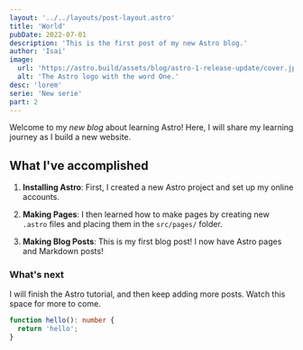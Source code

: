 ```yaml
---
layout: '../../layouts/post-layout.astro'
title: 'World'
pubDate: 2022-07-01
description: 'This is the first post of my new Astro blog.'
author: 'Isai'
image:
  url: 'https://astro.build/assets/blog/astro-1-release-update/cover.jpeg'
  alt: 'The Astro logo with the word One.'
desc: 'lorem'
serie: 'New serie'
part: 2
---
```


Welcome to my _new blog_ about learning Astro! Here, I will share my learning journey as I build a new website.

## What I've accomplished

1. **Installing Astro**: First, I created a new Astro project and set up my online accounts.

2. **Making Pages**: I then learned how to make pages by creating new `.astro` files and placing them in the `src/pages/` folder.

3. **Making Blog Posts**: This is my first blog post! I now have Astro pages and Markdown posts!

### What's next

I will finish the Astro tutorial, and then keep adding more posts. Watch this space for more to come.

```typescript
function hello(): number {
  return 'hello';
}
```
